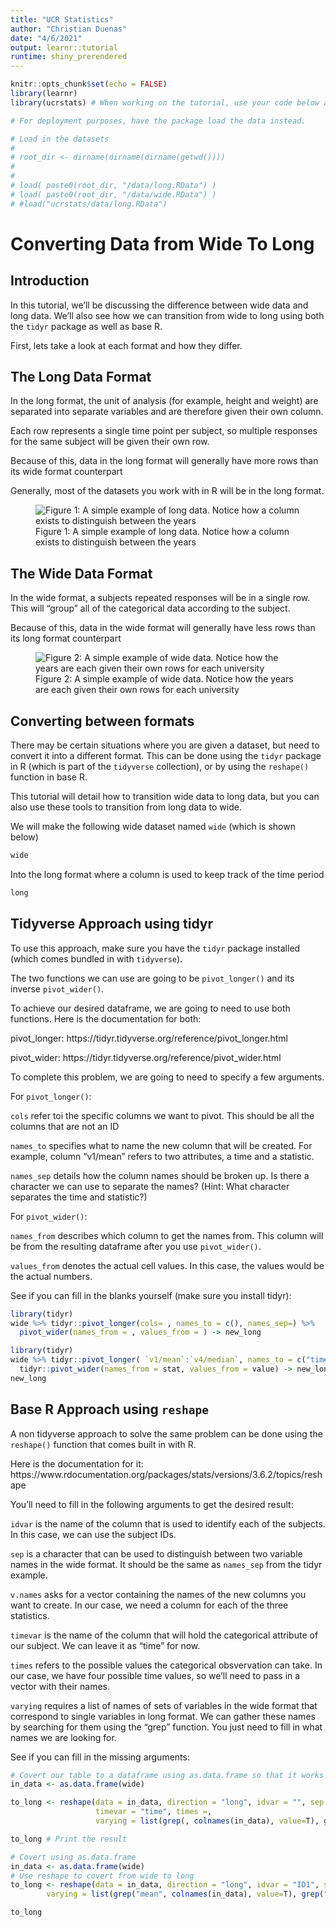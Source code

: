 ```yaml
---
title: "UCR Statistics"
author: "Christian Duenas"
date: "4/6/2021"
output: learnr::tutorial
runtime: shiny_prerendered
---
```


```r
knitr::opts_chunk$set(echo = FALSE)
library(learnr)
library(ucrstats) # When working on the tutorial, use your code below and comment this entire line.

# For deployment purposes, have the package load the data instead. 

# Load in the datasets
# 
# root_dir <- dirname(dirname(dirname(getwd())))
# 
# 
# load( paste0(root_dir, "/data/long.RData") )
# load( paste0(root_dir, "/data/wide.RData") )
# #load("ucrstats/data/long.RData")
```

# Converting Data from Wide To Long



## Introduction

In this tutorial, we'll be discussing the difference between wide data and long data. We'll also see how we can transition from wide to long using both the `tidyr` package as well as base R.

First, lets take a look at each format and how they differ.

## The Long Data Format

In the long format, the unit of analysis (for example, height and weight) are separated into separate variables and are therefore given their own column.

Each row represents a single time point per subject, so multiple responses for the same subject will be given their own row.

Because of this, data in the long format will generally have more rows than its wide format counterpart

Generally, most of the datasets you work with in R will be in the long format.

![Figure 1: A simple example of long data. Notice how a column exists to distinguish between the years](images/long.PNG)



## The Wide Data Format

In the wide format, a subjects repeated responses will be in a single row. This will "group" all of the categorical data according to the subject.

Because of this, data in the wide format will generally have less rows than its long format counterpart

![Figure 2: A simple example of wide data. Notice how the years are each given their own rows for each university](images/wide.PNG)

## Converting between formats

There may be certain situations where you are given a dataset, but need to convert it into a different format. This can be done using the `tidyr` package in R (which is part of the `tidyverse` collection), or by using the `reshape()` function in base R. 

This tutorial will detail how to transition wide data to long data, but you can also use these tools to transition from long data to wide.

We will make the following wide dataset named `wide` (which is shown below)

```r
wide
```

Into the long format where a column is used to keep track of the time period

```r
long
```


## Tidyverse Approach using tidyr

To use this approach, make sure you have the `tidyr` package installed (which comes bundled in with `tidyverse`).

The two functions we can use are going to be `pivot_longer()` and its inverse `pivot_wider()`.

To achieve our desired dataframe, we are going to need to use both functions. Here is the documentation for both: 

pivot_longer: https://tidyr.tidyverse.org/reference/pivot_longer.html

pivot_wider: https://tidyr.tidyverse.org/reference/pivot_wider.html



To complete this problem, we are going to need to specify a few arguments.

For `pivot_longer()`:

`cols` refer toi the specific columns we want to pivot. This should be all the columns that are not an ID

`names_to` specifies what to name the new column that will be created. For example, column "v1/mean" refers to two attributes, a time and a statistic.

`names_sep` details how the column names should be broken up. Is there a character we can use to separate the names? (Hint: What character separates the time and statistic?)

For `pivot_wider()`:

`names_from` describes which column to get the names from. This column will be from the resulting dataframe after you use `pivot_wider()`.

`values_from` denotes the actual cell values. In this case, the values would be the actual numbers.

See if you can fill in the blanks yourself (make sure you install tidyr):


```r
library(tidyr)
wide %>% tidyr::pivot_longer(cols= , names_to = c(), names_sep=) %>% 
  pivot_wider(names_from = , values_from = ) -> new_long 
```


```r
library(tidyr)
wide %>% tidyr::pivot_longer( `v1/mean`:`v4/median`, names_to = c("time","stat"), names_sep="/") %>% # pivot longer to separate vs from stat
  tidyr::pivot_wider(names_from = stat, values_from = value) -> new_long # Recreate stats using pivot wider
new_long
```


## Base R Approach using `reshape`

A non tidyverse approach to solve the same problem can be done using the `reshape()` function that comes built in with R.

Here is the documentation for it: https://www.rdocumentation.org/packages/stats/versions/3.6.2/topics/reshape

You'll need to fill in the following arguments to get the desired result:


`idvar` is the name of the column that is used to identify each of the subjects. In this case, we can use the subject IDs.

`sep` is a character that can be used to distinguish between two variable names in the wide format. It should be the same as `names_sep` from the tidyr example.

`v.names` asks for a vector containing the names of the new columns you want to create. In our case, we need a column for each of the three statistics.

`timevar` is the name of the column that will hold the categorical attribute of our subject. We can leave it as "time" for now.

`times` refers to the possible values the categorical obsvervation can take. In our case, we have four possible time values, so we'll need to pass in a vector with their names.\

`varying` requires a list of names of sets of variables in the wide format that correspond to single variables in long format. We can gather these names by searching for them using the "grep" function. You just need to
fill in what names we are looking for.

See if you can fill in the missing arguments:

```r
# Covert our table to a dataframe using as.data.frame so that it works with reshape
in_data <- as.data.frame(wide) 

to_long <- reshape(data = in_data, direction = "long", idvar = "", sep ="", v.names = , 
                   timevar = "time", times =,
                   varying = list(grep(, colnames(in_data), value=T), grep(, colnames(in_data), value=T), grep(, colnames(in_data), value=T)))

to_long # Print the result
```


```r
# Covert using as.data.frame
in_data <- as.data.frame(wide) 
# Use reshape to covert from wide to long
to_long <- reshape(data = in_data, direction = "long", idvar = "ID1", sep ="/", v.names = c("mean", "sd", "median"), timevar = "time", times =c("v1", "v2", "v3", "v4"),
        varying = list(grep("mean", colnames(in_data), value=T), grep("sd", colnames(in_data), value=T), grep("median", colnames(in_data), value=T)))

to_long
```

